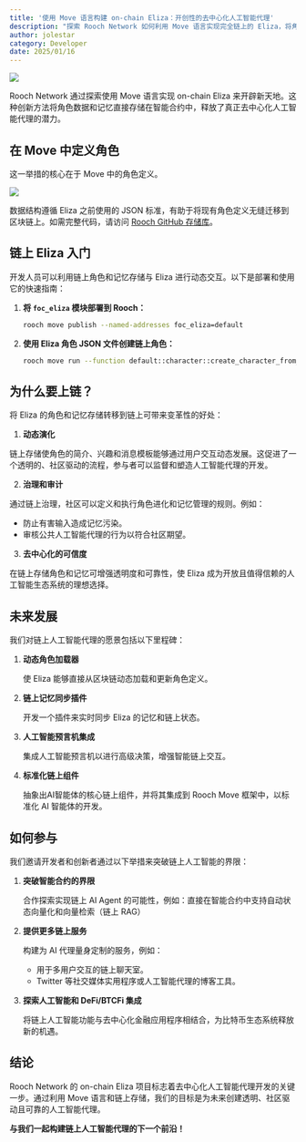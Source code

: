 ```yaml
---
title: '使用 Move 语言构建 on-chain Eliza：开创性的去中心化人工智能代理'
description: "探索 Rooch Network 如何利用 Move 语言实现完全链上的 Eliza，将角色数据和记忆存储在智能合约中，释放去中心化人工智能代理的潜力。"
author: jolestar
category: Developer
date: 2025/01/16
---
```



<PostHeader />

![](/blog/eliza-with-move/eliza-with-move.jpg)

Rooch Network 通过探索使用 Move 语言实现 on-chain Eliza 来开辟新天地。这种创新方法将角色数据和记忆直接存储在智能合约中，释放了真正去中心化人工智能代理的潜力。

## 在 Move 中定义角色

这一举措的核心在于 Move 中的角色定义。

![](/blog/eliza-with-move/code.png)

数据结构遵循 Eliza 之前使用的 JSON 标准，有助于将现有角色定义无缝迁移到区块链上。如需完整代码，请访问 [Rooch GitHub 存储库](https://github.com/rooch-network/rooch/tree/main/examples/foc_eliza)。

## 链上 Eliza 入门

开发人员可以利用链上角色和记忆存储与 Eliza 进行动态交互。以下是部署和使用它的快速指南：

1. **将 `foc_eliza` 模块部署到 Rooch：**
    
    ```bash
    rooch move publish --named-addresses foc_eliza=default
    ```
    
2. **使用 Eliza 角色 JSON 文件创建链上角色：**
    
    ```bash
    rooch move run --function default::character::create_character_from_json --args file:../../../eliza/characters/dobby.character.json
    ```

## 为什么要上链？

将 Eliza 的角色和记忆存储转移到链上可带来变革性的好处：

1. **动态演化**

链上存储使角色的简介、兴趣和消息模板能够通过用户交互动态发展。这促进了一个透明的、社区驱动的流程，参与者可以监督和塑造人工智能代理的开发。

2. **治理和审计**

通过链上治理，社区可以定义和执行角色进化和记忆管理的规则。例如：

- 防止有害输入造成记忆污染。
- 审核公共人工智能代理的行为以符合社区期望。

3. **去中心化的可信度**

在链上存储角色和记忆可增强透明度和可靠性，使 Eliza 成为开放且值得信赖的人工智能生态系统的理想选择。

## 未来发展

我们对链上人工智能代理的愿景包括以下里程碑：

1. **动态角色加载器**

    使 Eliza 能够直接从区块链动态加载和更新角色定义。

2. **链上记忆同步插件**

    开发一个插件来实时同步 Eliza 的记忆和链上状态。

3. **人工智能预言机集成**

    集成人工智能预言机以进行高级决策，增强智能链上交互。

4. **标准化链上组件**

    抽象出AI智能体的核心链上组件，并将其集成到 Rooch Move 框架中，以标准化 AI 智能体的开发。

## 如何参与

我们邀请开发者和创新者通过以下举措来突破链上人工智能的界限：

1. **突破智能合约的界限**

    合作探索实现链上 AI Agent 的可能性，例如：直接在智能合约中支持自动状态向量化和向量检索（链上 RAG）

2. **提供更多链上服务**

    构建为 AI 代理量身定制的服务，例如：

    - 用于多用户交互的链上聊天室。
    - Twitter 等社交媒体实用程序或人工智能代理的博客工具。

3. **探索人工智能和 DeFi/BTCFi 集成**

    将链上人工智能功能与去中心化金融应用程序相结合，为比特币生态系统释放新的机遇。

## 结论

Rooch Network 的 on-chain Eliza 项目标志着去中心化人工智能代理开发的关键一步。通过利用 Move 语言和链上存储，我们的目标是为未来创建透明、社区驱动且可靠的人工智能代理。

**与我们一起构建链上人工智能代理的下一个前沿！**
